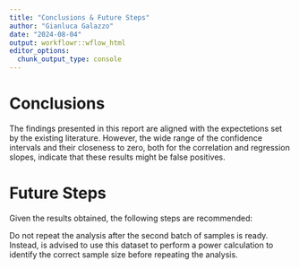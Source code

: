 ```yaml
---
title: "Conclusions & Future Steps"
author: "Gianluca Galazzo"
date: "2024-08-04"
output: workflowr::wflow_html
editor_options:
  chunk_output_type: console
---
```


# Conclusions

The findings presented in this report are aligned with the expectetions set by the existing literature. However, the wide range of the confidence intervals and their closeness to zero, both for the correlation and regression slopes, indicate that these results might be false positives.


# Future Steps

Given the results obtained, the following steps are recommended:

Do not repeat the analysis after the second batch of samples is ready. Instead, is advised  to use this dataset to perform a power calculation to identify the correct sample size before repeating the analysis.
